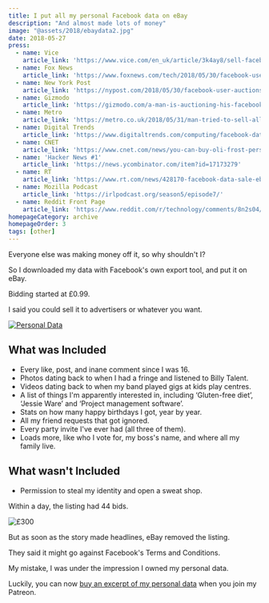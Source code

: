 ```yaml
---
title: I put all my personal Facebook data on eBay
description: "And almost made lots of money"
image: "@assets/2018/ebaydata2.jpg"
date: 2018-05-27
press:
  - name: Vice
    article_link: 'https://www.vice.com/en_uk/article/3k4ay8/sell-facebook-data-ebay-oli-frost'
  - name: Fox News
    article_link: 'https://www.foxnews.com/tech/2018/05/30/facebook-user-auctions-personal-data-on-ebay-for-99-cents-and-bids-soar-sell-it-to-advertisers-or-whatever.html'
  - name: New York Post
    article_link: 'https://nypost.com/2018/05/30/facebook-user-auctions-his-personal-data-on-ebay-for-99-cents/'
  - name: Gizmodo
    article_link: 'https://gizmodo.com/a-man-is-auctioning-his-facebook-data-on-ebay-and-its-1826389102'
  - name: Metro
    article_link: 'https://metro.co.uk/2018/05/31/man-tried-to-sell-all-his-facebook-data-on-ebay-for-300-7595007/'
  - name: Digital Trends
    article_link: 'https://www.digitaltrends.com/computing/facebook-data-listed-on-ebay/'
  - name: CNET
    article_link: 'https://www.cnet.com/news/you-can-buy-oli-frost-personal-facebook-data-just-not-on-ebay/'
  - name: 'Hacker News #1'
    article_link: 'https://news.ycombinator.com/item?id=17173279'
  - name: RT
    article_link: 'https://www.rt.com/news/428170-facebook-data-sale-ebay/'
  - name: Mozilla Podcast
    article_link: 'https://irlpodcast.org/season5/episode7/'
  - name: Reddit Front Page
    article_link: 'https://www.reddit.com/r/technology/comments/8n2s04/this_guy_is_selling_all_his_facebook_data_on_ebay/'
homepageCategory: archive
homepageOrder: 3
tags: [other]
---
```


Everyone else was making money off it, so why shouldn't I?

So I downloaded my data with Facebook's own export tool, and put it on eBay.

Bidding started at £0.99.

I said you could sell it to advertisers or whatever you want.

<a href="#update">![Personal Data](@assets/2018/ebaydata2.jpg)</a>

## What was Included

- Every like, post, and inane comment since I was 16.
- Photos dating back to when I had a fringe and listened to Billy Talent.
- Videos dating back to when my band played gigs at kids play centres.
- A list of things I'm apparently interested in, including ‘Gluten-free diet’, ‘Jessie Ware’ and ‘Project management software’.
- Stats on how many happy birthdays I got, year by year.
- All my friend requests that got ignored.
- Every party invite I've ever had (all three of them).
- Loads more, like who I vote for, my boss's name, and where all my family live.


## What wasn't Included
- Permission to steal my identity and open a sweat shop.

Within a day, the listing had 44 bids.

![£300](@assets/2018/ebayfinal2.jpg)

But as soon as the story made headlines, eBay removed the listing.

They said it might go against Facebook's Terms and Conditions.

My mistake, I was under the impression I owned my personal data.

Luckily, you can now [buy an excerpt of my personal data](https://patreon.com/olifrost) when you join my Patreon.
